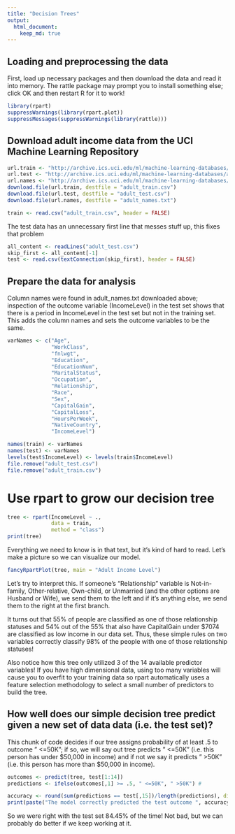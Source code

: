 ```yaml
---
title: "Decision Trees"
output: 
  html_document:
    keep_md: true
---
```



## Loading and preprocessing the data
First, load up necessary packages and then download the data and read it into memory. The rattle package may prompt you to install something else; click OK and then restart R for it to work!

```r
library(rpart)
suppressWarnings(library(rpart.plot))
suppressMessages(suppressWarnings(library(rattle)))
```
## Download adult income data from the UCI Machine Learning Repository

```r
url.train <- "http://archive.ics.uci.edu/ml/machine-learning-databases/adult/adult.data"
url.test <- "http://archive.ics.uci.edu/ml/machine-learning-databases/adult/adult.test"
url.names <- "http://archive.ics.uci.edu/ml/machine-learning-databases/adult/adult.names"
download.file(url.train, destfile = "adult_train.csv")
download.file(url.test, destfile = "adult_test.csv")
download.file(url.names, destfile = "adult_names.txt")
```


```r
train <- read.csv("adult_train.csv", header = FALSE)
```
The test data has an unnecessary first line that messes stuff up, this fixes that problem
```r
all_content <- readLines("adult_test.csv")
skip_first <- all_content[-1]
test <- read.csv(textConnection(skip_first), header = FALSE)
```

## Prepare the data for analysis
Column names were found in adult_names.txt downloaded above; inspection of the outcome variable (IncomeLevel) in the test set shows that there is a period in IncomeLevel in the test set but not in the training set. This adds the column names and sets the outcome variables to be the same.

```r
varNames <- c("Age", 
              "WorkClass",
              "fnlwgt",
              "Education",
              "EducationNum",
              "MaritalStatus",
              "Occupation",
              "Relationship",
              "Race",
              "Sex",
              "CapitalGain",
              "CapitalLoss",
              "HoursPerWeek",
              "NativeCountry",
              "IncomeLevel")

names(train) <- varNames
names(test) <- varNames
levels(test$IncomeLevel) <- levels(train$IncomeLevel)
file.remove("adult_test.csv")
file.remove("adult_train.csv")
```

# Use rpart to grow our decision tree

```r
tree <- rpart(IncomeLevel ~ .,
              data = train,
              method = "class")
print(tree)
```

Everything we need to know is in that text, but it's kind of hard to read. Let's make a picture so we can visualize our model.
```r
fancyRpartPlot(tree, main = "Adult Income Level")
```

Let's try to interpret this. If someone's "Relationship" variable is Not-in-family, Other-relative, Own-child, or Unmarried (and the other options are Husband or Wife), we send them to the left and if it's anything else, we send them to the right at the first branch. 

It turns out that 55% of people are classified as one of those relationship statuses and 54% out of the 55% that also have CapitalGain under $7074 are classified as low income in our data set. Thus, these simple rules on two variables correctly classify 98% of the people with one of those relationship statuses!

Also notice how this tree only utilized 3 of the 14 available predictor variables! If you have high dimensional data, using too many variables will cause you to overfit to your training data so rpart automatically uses a feature selection methodology to select a small number of predictors to build the tree.

## How well does our simple decision tree predict given a new set of data data (i.e. the test set)?

This chunk of code decides if our tree assigns probability of at least .5 to outcome " <=50K"; if so, we will say out tree predicts " <=50K" (i.e. this person has under $50,000 in income) and if not we say it predicts " >50K" (i.e. this person has more than $50,000 in income).
```r
outcomes <- predict(tree, test[1:14])
predictions <- ifelse(outcomes[,1] >= .5, " <=50K", " >50K") # 

accuracy <- round(sum(predictions == test[,15])/length(predictions), digits = 4)
print(paste("The model correctly predicted the test outcome ", accuracy*100, "% of the time", sep=""))

```
So we were right with the test set 84.45% of the time! Not bad, but we can probably do better if we keep working at it.

